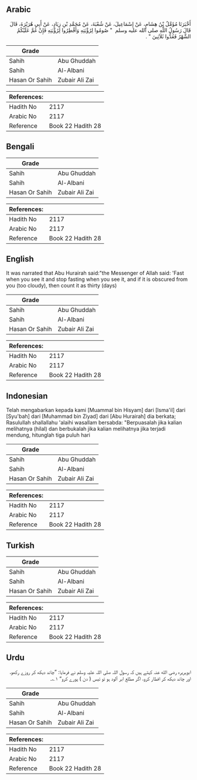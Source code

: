 ## Arabic


<div dir="rtl" lang="ar" style={{fontSize:'larger',backgroundColor:'#f8f9fa',padding:20}}>
أَخْبَرَنَا مُؤَمَّلُ بْنُ هِشَامٍ، عَنْ إِسْمَاعِيلَ، عَنْ شُعْبَةَ، عَنْ مُحَمَّدِ بْنِ زِيَادٍ، عَنْ أَبِي هُرَيْرَةَ، قَالَ قَالَ رَسُولُ اللَّهِ صلى الله عليه وسلم ‏ "‏ صُومُوا لِرُؤْيَتِهِ وَأَفْطِرُوا لِرُؤْيَتِهِ فَإِنْ غُمَّ عَلَيْكُمُ الشَّهْرُ فَعُدُّوا ثَلاَثِينَ ‏"‏ ‏.‏
</div>
<div style={{backgroundColor:'#f8f9fa',padding:20, marginBottom: 10}}><table> <thead> <tr> <th>Grade</th> <th></th> </tr> </thead> <tbody> <tr><td>Sahih</td><td>Abu Ghuddah</td></tr><tr><td>Sahih</td><td>Al-Albani</td></tr><tr><td>Hasan Or Sahih</td><td>Zubair Ali Zai</td></tr></tbody></table><table> <thead> <tr> <th>References:</th> <th></th> </tr> </thead> <tbody><tr><td>Hadith No</td><td>2117</td></tr><tr><td>Arabic No</td><td>2117</td></tr><tr><td>Reference</td><td>Book 22 Hadith 28</td></tr></tbody></table></div>

## Bengali


<div dir="ltr" lang="bn" style={{fontSize:'larger',backgroundColor:'#f8f9fa',padding:20}}>

</div>
<div style={{backgroundColor:'#f8f9fa',padding:20, marginBottom: 10}}><table> <thead> <tr> <th>Grade</th> <th></th> </tr> </thead> <tbody> <tr><td>Sahih</td><td>Abu Ghuddah</td></tr><tr><td>Sahih</td><td>Al-Albani</td></tr><tr><td>Hasan Or Sahih</td><td>Zubair Ali Zai</td></tr></tbody></table><table> <thead> <tr> <th>References:</th> <th></th> </tr> </thead> <tbody><tr><td>Hadith No</td><td>2117</td></tr><tr><td>Arabic No</td><td>2117</td></tr><tr><td>Reference</td><td>Book 22 Hadith 28</td></tr></tbody></table></div>

## English


<div dir="ltr" lang="en" style={{fontSize:'larger',backgroundColor:'#f8f9fa',padding:20}}>
It was narrated that Abu Hurairah said:"the Messenger of Allah said: 'Fast when you see it and stop fasting when you see it, and if it is obscured from you (too cloudy), then count it as thirty (days)
</div>
<div style={{backgroundColor:'#f8f9fa',padding:20, marginBottom: 10}}><table> <thead> <tr> <th>Grade</th> <th></th> </tr> </thead> <tbody> <tr><td>Sahih</td><td>Abu Ghuddah</td></tr><tr><td>Sahih</td><td>Al-Albani</td></tr><tr><td>Hasan Or Sahih</td><td>Zubair Ali Zai</td></tr></tbody></table><table> <thead> <tr> <th>References:</th> <th></th> </tr> </thead> <tbody><tr><td>Hadith No</td><td>2117</td></tr><tr><td>Arabic No</td><td>2117</td></tr><tr><td>Reference</td><td>Book 22 Hadith 28</td></tr></tbody></table></div>

## Indonesian


<div dir="ltr" lang="id" style={{fontSize:'larger',backgroundColor:'#f8f9fa',padding:20}}>
Telah mengabarkan kepada kami [Muammal bin Hisyam] dari [Isma'il] dari [Syu'bah] dari [Muhammad bin Ziyad] dari [Abu Hurairah] dia berkata; Rasulullah shallallahu 'alaihi wasallam bersabda: "Berpuasalah jika kalian melihatnya (hilal) dan berbukalah jika kalian melihatnya jika terjadi mendung, hitunglah tiga puluh hari
</div>
<div style={{backgroundColor:'#f8f9fa',padding:20, marginBottom: 10}}><table> <thead> <tr> <th>Grade</th> <th></th> </tr> </thead> <tbody> <tr><td>Sahih</td><td>Abu Ghuddah</td></tr><tr><td>Sahih</td><td>Al-Albani</td></tr><tr><td>Hasan Or Sahih</td><td>Zubair Ali Zai</td></tr></tbody></table><table> <thead> <tr> <th>References:</th> <th></th> </tr> </thead> <tbody><tr><td>Hadith No</td><td>2117</td></tr><tr><td>Arabic No</td><td>2117</td></tr><tr><td>Reference</td><td>Book 22 Hadith 28</td></tr></tbody></table></div>

## Turkish


<div dir="ltr" lang="tr" style={{fontSize:'larger',backgroundColor:'#f8f9fa',padding:20}}>

</div>
<div style={{backgroundColor:'#f8f9fa',padding:20, marginBottom: 10}}><table> <thead> <tr> <th>Grade</th> <th></th> </tr> </thead> <tbody> <tr><td>Sahih</td><td>Abu Ghuddah</td></tr><tr><td>Sahih</td><td>Al-Albani</td></tr><tr><td>Hasan Or Sahih</td><td>Zubair Ali Zai</td></tr></tbody></table><table> <thead> <tr> <th>References:</th> <th></th> </tr> </thead> <tbody><tr><td>Hadith No</td><td>2117</td></tr><tr><td>Arabic No</td><td>2117</td></tr><tr><td>Reference</td><td>Book 22 Hadith 28</td></tr></tbody></table></div>

## Urdu


<div dir="rtl" lang="ur" style={{fontSize:'larger',backgroundColor:'#f8f9fa',padding:20}}>
ابوہریرہ رضی الله عنہ کہتے ہیں کہ رسول اللہ صلی اللہ علیہ وسلم نے فرمایا: ”چاند دیکھ کر روزے رکھو، اور چاند دیکھ کر افطار کرو، اگر مطلع ابر آلود ہو تو تیس ( دن ) پورے کرو“ ۱؎۔
</div>
<div style={{backgroundColor:'#f8f9fa',padding:20, marginBottom: 10}}><table> <thead> <tr> <th>Grade</th> <th></th> </tr> </thead> <tbody> <tr><td>Sahih</td><td>Abu Ghuddah</td></tr><tr><td>Sahih</td><td>Al-Albani</td></tr><tr><td>Hasan Or Sahih</td><td>Zubair Ali Zai</td></tr></tbody></table><table> <thead> <tr> <th>References:</th> <th></th> </tr> </thead> <tbody><tr><td>Hadith No</td><td>2117</td></tr><tr><td>Arabic No</td><td>2117</td></tr><tr><td>Reference</td><td>Book 22 Hadith 28</td></tr></tbody></table></div>